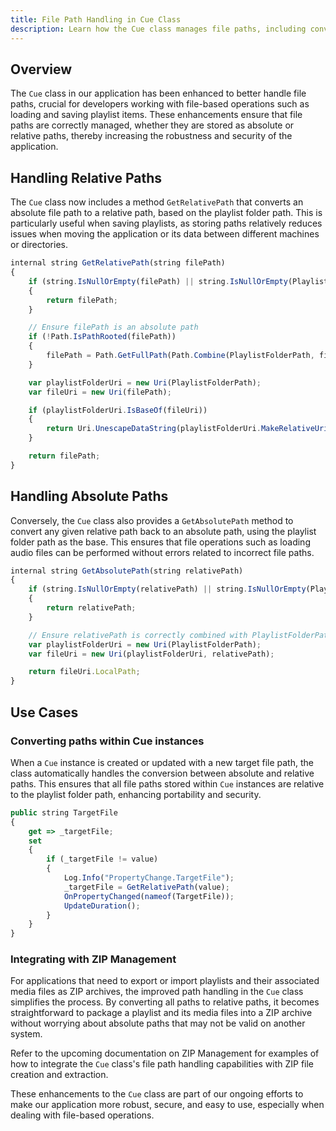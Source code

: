 ```yaml
---
title: File Path Handling in Cue Class
description: Learn how the Cue class manages file paths, including converting between relative and absolute paths.
---
```


## Overview

The `Cue` class in our application has been enhanced to better handle file paths, crucial for developers working with file-based operations such as loading and saving playlist items. These enhancements ensure that file paths are correctly managed, whether they are stored as absolute or relative paths, thereby increasing the robustness and security of the application.

## Handling Relative Paths

The `Cue` class now includes a method `GetRelativePath` that converts an absolute file path to a relative path, based on the playlist folder path. This is particularly useful when saving playlists, as storing paths relatively reduces issues when moving the application or its data between different machines or directories.

```typescript
internal string GetRelativePath(string filePath)
{
    if (string.IsNullOrEmpty(filePath) || string.IsNullOrEmpty(PlaylistFolderPath))
    {
        return filePath;
    }

    // Ensure filePath is an absolute path
    if (!Path.IsPathRooted(filePath))
    {
        filePath = Path.GetFullPath(Path.Combine(PlaylistFolderPath, filePath));
    }

    var playlistFolderUri = new Uri(PlaylistFolderPath);
    var fileUri = new Uri(filePath);

    if (playlistFolderUri.IsBaseOf(fileUri))
    {
        return Uri.UnescapeDataString(playlistFolderUri.MakeRelativeUri(fileUri).ToString().Replace('/', Path.DirectorySeparatorChar));
    }

    return filePath;
}
```

## Handling Absolute Paths

Conversely, the `Cue` class also provides a `GetAbsolutePath` method to convert any given relative path back to an absolute path, using the playlist folder path as the base. This ensures that file operations such as loading audio files can be performed without errors related to incorrect file paths.

```typescript
internal string GetAbsolutePath(string relativePath)
{
    if (string.IsNullOrEmpty(relativePath) || string.IsNullOrEmpty(PlaylistFolderPath))
    {
        return relativePath;
    }

    // Ensure relativePath is correctly combined with PlaylistFolderPath
    var playlistFolderUri = new Uri(PlaylistFolderPath);
    var fileUri = new Uri(playlistFolderUri, relativePath);

    return fileUri.LocalPath;
}
```

## Use Cases

### Converting paths within Cue instances

When a `Cue` instance is created or updated with a new target file path, the class automatically handles the conversion between absolute and relative paths. This ensures that all file paths stored within `Cue` instances are relative to the playlist folder path, enhancing portability and security.

```typescript
public string TargetFile
{
    get => _targetFile;
    set
    {
        if (_targetFile != value)
        {
            Log.Info("PropertyChange.TargetFile");
            _targetFile = GetRelativePath(value);
            OnPropertyChanged(nameof(TargetFile));
            UpdateDuration();
        }
    }
}
```

### Integrating with ZIP Management

For applications that need to export or import playlists and their associated media files as ZIP archives, the improved path handling in the `Cue` class simplifies the process. By converting all paths to relative paths, it becomes straightforward to package a playlist and its media files into a ZIP archive without worrying about absolute paths that may not be valid on another system.

Refer to the upcoming documentation on ZIP Management for examples of how to integrate the `Cue` class's file path handling capabilities with ZIP file creation and extraction.

These enhancements to the `Cue` class are part of our ongoing efforts to make our application more robust, secure, and easy to use, especially when dealing with file-based operations.